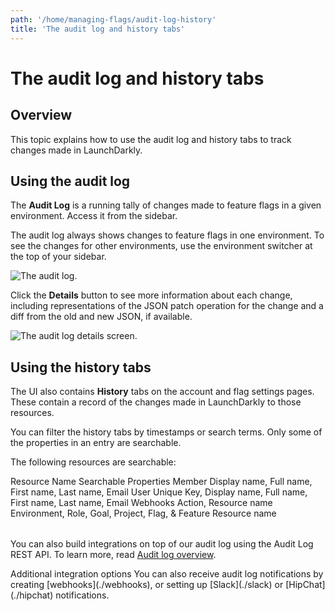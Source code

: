 ```yaml
---
path: '/home/managing-flags/audit-log-history'
title: 'The audit log and history tabs'
---
```


# The audit log and history tabs

<Metadata timeToRead={props.timeToRead} lastModifiedDateFormatted={props.lastModifiedDateFormatted} />

## Overview

This topic explains how to use the audit log and history tabs to track changes made in LaunchDarkly.

## Using the audit log

The **Audit Log** is a running tally of changes made to feature flags in a given environment. Access it from the sidebar.

The audit log always shows changes to feature flags in one environment. To see the changes for other environments, use the environment switcher at the top of your sidebar.

![The audit log.](../../images/audit-log.png)

Click the **Details** button to see more information about each change, including representations of the JSON patch operation for the change and a diff from the old and new JSON, if available.

![The audit log details screen.](../../images/audit-log-flag-details.png)

## Using the history tabs

The UI also contains **History** tabs on the account and flag settings pages. These contain a record of the changes made in LaunchDarkly to those resources.

You can filter the history tabs by timestamps or search terms. Only some of the properties in an entry are searchable.

The following resources are searchable:

<Table>
  <TableHeader>
    <TableHeadCell>Resource Name</TableHeadCell>
    <TableHeadCell>Searchable Properties</TableHeadCell>
  </TableHeader>
  <TableBody>
    <TableRow>
      <TableCell>Member</TableCell>
      <TableCell>Display name, Full name, First name, Last name, Email</TableCell>
    </TableRow>
    <TableRow>
      <TableCell>User</TableCell>
      <TableCell>Unique Key, Display name, Full name, First name, Last name, Email</TableCell>
    </TableRow>
    <TableRow>
      <TableCell>Webhooks</TableCell>
      <TableCell>Action, Resource name</TableCell>
    </TableRow>
    <TableRow>
      <TableCell>Environment, Role, Goal, Project, Flag, & Feature</TableCell>
      <TableCell>Resource name</TableCell>
    </TableRow>
  </TableBody>
</Table>

You can also build integrations on top of our audit log using the Audit Log REST API. To learn more, read [Audit log overview](http://apidocs.launchdarkly.com/docs/audit-log-overview).

<Callout intent="info">
  <CalloutTitle>Additional integration options</CalloutTitle>
  <CalloutDescription>
    You can also receive audit log notifications by creating [webhooks](./webhooks), or setting up [Slack](./slack) or
    [HipChat](./hipchat) notifications.
  </CalloutDescription>
</Callout>
